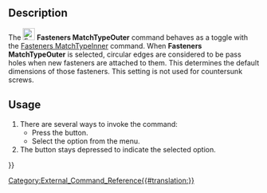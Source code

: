<languages/>

{{Docnav
|[[Fasteners_MatchTypeInner|MatchTypeInner]]
|[[Fasteners_BOM|BOM]]
|[[Fasteners_Workbench|Fasteners]]
|IconL=Fasteners_MatchTypeInner.svg
|IconR=Fasteners_BOM.svg
|IconC=Fasteners_workbench_icon.svg
}}

{{GuiCommand
|Name=Fasteners MatchTypeOuter
|MenuLocation=Fasteners → Match for pass hole
|Workbenches=[[Fasteners_Workbench|Fasteners]]
|SeeAlso=[[Fasteners_MatchTypeInner|Fasteners MatchTypeInner]]
}}

==Description==

The [[Image:Fasteners_MatchTypeOuter.svg|24px]] '''Fasteners MatchTypeOuter''' command behaves as a toggle with the [[Fasteners_MatchTypeInner|Fasteners MatchTypeInner]] command. When '''Fasteners MatchTypeOuter''' is selected, circular edges are considered to be pass holes when new fasteners are attached to them. This determines the default dimensions of those fasteners. This setting is not used for countersunk screws.

==Usage==

# There are several ways to invoke the command:
#* Press the {{Button|[[Image:Fasteners_MatchTypeOuter.svg|16px]] [[Fasteners_MatchTypeOuter|Match for pass hole]]}} button.
#* Select the {{MenuCommand|Fasteners → [[Image:Fasteners_MatchTypeOuter.svg|16px]] Match for pass hole}} option from the menu.
# The button stays depressed to indicate the selected option.


{{Docnav
|[[Fasteners_MatchTypeInner|MatchTypeInner]]
|[[Fasteners_BOM|BOM]]
|[[Fasteners_Workbench|Fasteners]]
|IconL=Fasteners_MatchTypeInner.svg
|IconR=Fasteners_BOM.svg
|IconC=Fasteners_workbench_icon.svg
}}

[[Category:External_Command_Reference{{#translation:}}]]
{{Fasteners_Tools_navi{{#translation:}}}}
